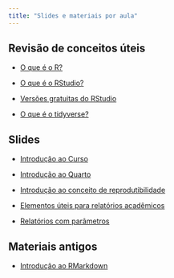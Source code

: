 ```yaml
---
title: "Slides e materiais por aula"
---
```


## Revisão de conceitos úteis

-   [O que é o R?](https://www.instagram.com/p/C2DDu-MLZ4W/)

-   [O que é o RStudio?](https://www.instagram.com/p/C2IJPYqLjIe/)

-   [Versões gratuitas do RStudio](https://www.instagram.com/p/C2Xh63gLWIM/?img_index=4)

- [O que é o tidyverse?](https://www.instagram.com/p/C2fQI7FrlC2/?img_index=1)

<!-- ## Códigos -->

<!-- - [Baixe o repositório do GitHub](https://github.com/beatrizmilz/2025-curso-de-verao-ime-usp-relatorios/archive/refs/heads/main.zip)  -->

## Slides

-   [Introdução ao Curso](https://beatrizmilz.github.io/2025-curso-de-verao-ime-usp-relatorios/slides/01-intro-curso.html)

-   [Introdução ao Quarto](https://beatrizmilz.github.io/2025-curso-de-verao-ime-usp-relatorios/slides/02-intro-quarto.html)

-   [Introdução ao conceito de reprodutibilidade](https://beatrizmilz.github.io/2025-curso-de-verao-ime-usp-relatorios/slides/03-reprodutibilidade.html)

-   [Elementos úteis para relatórios acadêmicos](https://beatrizmilz.github.io/2025-curso-de-verao-ime-usp-relatorios/slides/04-elementos-acad.html)

-   [Relatórios com parâmetros](https://beatrizmilz.github.io/2025-curso-de-verao-ime-usp-relatorios/slides/05-parametros.html)


<!-- -   [Feedbacks - Trabalho final](https://beatrizmilz.github.io/2025-curso-de-verao-ime-usp-relatorios/slides/06-feedback-trabalho-final.html) -->


## Materiais antigos

-   [Introdução ao RMarkdown](https://beatrizmilz.github.io/2025-curso-de-verao-ime-usp-relatorios/slides/extra-1-intro-rmarkdown.html)




